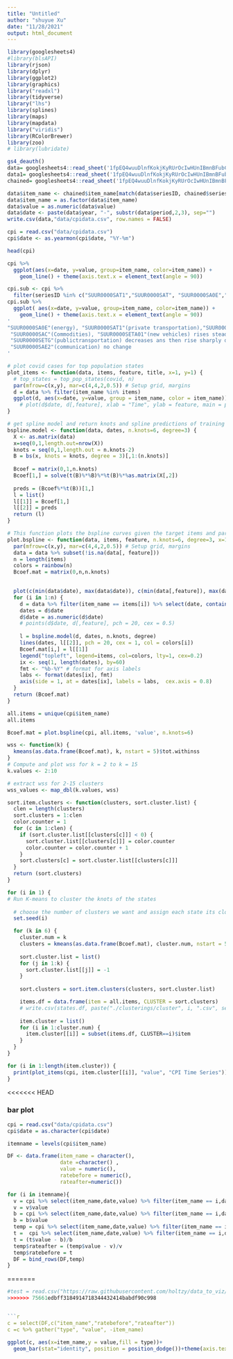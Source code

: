 ```yaml
---
title: "Untitled"
author: "shuyue Xu"
date: "11/28/2021"
output: html_document
---
```


```r
library(googlesheets4)
#library(blsAPI)
library(rjson) 
library(dplyr)
library(ggplot2)
library(graphics)
library("readxl")
library(tidyverse)
library("lhs")
library(splines)
library(maps)
library(mapdata)
library("viridis")
library(RColorBrewer)
library(zoo)
# library(lubridate)
```


```r
gs4_deauth()
data= googlesheets4::read_sheet('1fpEQ4wuuDlnfKokjKyRUrOcIwHUnIBmnBFubCUpnQ94',sheet='chained_data')
data1= googlesheets4::read_sheet('1fpEQ4wuuDlnfKokjKyRUrOcIwHUnIBmnBFubCUpnQ94',sheet='Sheet1')
chained= googlesheets4::read_sheet('1fpEQ4wuuDlnfKokjKyRUrOcIwHUnIBmnBFubCUpnQ94',sheet='chained')
```


```r
data$item_name <- chained$item_name[match(data$seriesID, chained$seriesid)]
data$item_name = as.factor(data$item_name)
data$value = as.numeric(data$value)
data$date <- paste(data$year, "-", substr(data$period,2,3), sep="")
write.csv(data,"data/cpidata.csv", row.names = FALSE)
```


```r
cpi = read.csv("data/cpidata.csv")
cpi$date <- as.yearmon(cpi$date, "%Y-%m")
```

```r
head(cpi)
```


```r
cpi %>%
  ggplot(aes(x=date, y=value, group=item_name, color=item_name)) +
    geom_line() + theme(axis.text.x = element_text(angle = 90))
```

```r

cpi.sub <- cpi %>% 
  filter(seriesID %in% c("SUUR0000SAT1","SUUR0000SAT", "SUUR0000SA0E","SUUR0000SAC","SUUR0000SETG","SUUR0000SETA01","SUUR0000SAE2")) 
cpi.sub %>%
  ggplot( aes(x=date, y=value, group=item_name, color=item_name)) +
    geom_line() + theme(axis.text.x = element_text(angle = 90))
'
"SUUR0000SA0E"(energy), "SUUR0000SAT1"(private transportation),"SUUR0000SAT"(transportation) decreases during the begining of covid-19 and then rises until now
 "SUUR0000SAC"(Commodities), "SUUR0000SETA01"(new vehicles) rises steadily 
 "SUUR0000SETG"(publictransportation) decreases ans then rise sharply during the start of 2021, then decrease sharply.
 "SUUR0000SAE2"(communication) no change
'
```

```r
# plot covid cases for top population states
plot_items <- function(data, items, feature, title, x=1, y=1) {
  # top_states = top_pop_states(covid, n)
  par(mfrow=c(x,y), mar=c(4,4,2,0.5)) # Setup grid, margins
  d = data %>% filter(item_name %in% items)
  ggplot(d, aes(x=date, y=value, group = item_name, color = item_name)) + geom_line() + theme(axis.text.x = element_text(angle=90)) + ggtitle(title)
    # plot(d$date, d[,feature], xlab = "Time", ylab = feature, main = paste("COVID cases in", state), pch = 20, cex = 0.5)
}
```



```r
# get spline model and return knots and spline predictions of training data
bspline.model <- function(data, dates, n.knots=6, degree=3) {
  X <- as.matrix(data)
  x=seq(0,1,length.out=nrow(X))
  knots = seq(0,1,length.out = n.knots-2)
  B = bs(x, knots = knots, degree = 3)[,1:(n.knots)]
  
  Bcoef = matrix(0,1,n.knots)
  Bcoef[1,] = solve(t(B)%*%B)%*%t(B)%*%as.matrix(X[,2])
  
  preds = (Bcoef%*%t(B))[1,]
  l = list()
  l[[1]] = Bcoef[1,]
  l[[2]] = preds
  return (l)
}
```

```r
# This function plots the bspline curves given the target items and parameters and returns knots for each item. 
plot.bspline <- function(data, items, feature, n.knots=6, degree=3, x=1, y=1) {
  par(mfrow=c(x,y), mar=c(4,4,2,0.5)) # Setup grid, margins
  data = data %>% subset(!is.na(data[, feature]))
  n = length(items)
  colors = rainbow(n)
  Bcoef.mat = matrix(0,n,n.knots)
  

  plot(c(min(data$date), max(data$date)), c(min(data[,feature]), max(data[,feature])), xlab = "Time", ylab = feature, main = "CPI item trends", type = "n", xaxt='n', pch = 20, cex = 0.5)
  for (i in 1:n) {
    d = data %>% filter(item_name == items[i]) %>% select(date, contains(feature)) %>% arrange(date)
    dates = d$date
    d$date = as.numeric(d$date)
    # points(d$date, d[,feature], pch = 20, cex = 0.5)
    
    l = bspline.model(d, dates, n.knots, degree)
    lines(dates, l[[2]], pch = 20, cex = 1, col = colors[i])
    Bcoef.mat[i,] = l[[1]]
    legend("topleft", legend=items, col=colors, lty=1, cex=0.2)
    ix <- seq(1, length(dates), by=60)
    fmt <- "%b-%Y" # format for axis labels
    labs <- format(dates[ix], fmt)
    axis(side = 1, at = dates[ix], labels = labs,  cex.axis = 0.8)
  }
  return (Bcoef.mat)
}
```

```r
all.items = unique(cpi$item_name)
all.items
```


```r
Bcoef.mat = plot.bspline(cpi, all.items, 'value', n.knots=6)
```

```r
wss <- function(k) {
  kmeans(as.data.frame(Bcoef.mat), k, nstart = 5)$tot.withinss
}
# Compute and plot wss for k = 2 to k = 15
k.values <- 2:10

# extract wss for 2-15 clusters
wss_values <- map_dbl(k.values, wss)
```



```r
sort.item.clusters <- function(clusters, sort.cluster.list) {
  clen = length(clusters)
  sort.clusters = 1:clen
  color.counter = 1
  for (c in 1:clen) {
    if (sort.cluster.list[[clusters[c]]] < 0) {
      sort.cluster.list[[clusters[c]]] = color.counter
      color.counter = color.counter + 1
    }
    sort.clusters[c] = sort.cluster.list[[clusters[c]]]
  }
  return (sort.clusters)
}
```


```r
for (i in 1) {
# Run K-means to cluster the knots of the states
  
  # choose the number of clusters we want and assign each state its closest cluster
  set.seed(i)

  for (k in 6) {
    cluster.num = k
    clusters = kmeans(as.data.frame(Bcoef.mat), cluster.num, nstart = 5)$cluster
    
    sort.cluster.list = list()
    for (j in 1:k) {
      sort.cluster.list[[j]] = -1
    }
    
    sort.clusters = sort.item.clusters(clusters, sort.cluster.list)

    items.df = data.frame(item = all.items, CLUSTER = sort.clusters)
    # write.csv(states.df, paste("./clusterings/cluster", i, ".csv", sep=""))
    
    item.cluster = list()
    for (i in 1:cluster.num) {
      item.cluster[[i]] = subset(items.df, CLUSTER==i)$item
    }
  }
}
```



```r
for (i in 1:length(item.cluster)) {
  print(plot_items(cpi, item.cluster[[i]], "value", "CPI Time Series"))
}
```

<<<<<<< HEAD

### bar plot
```r
cpi = read.csv("data/cpidata.csv")
cpi$date = as.character(cpi$date)
```
```r
itemname = levels(cpi$item_name)
```

```r
DF <- data.frame(item_name = character(),
                 date =character() ,
                 value = numeric(), 
                 ratebefore = numeric(), 
                 rateafter=numeric())

for (i in itemname){
  v = cpi %>% select(item_name,date,value) %>% filter(item_name == i,date == "2020-01")
  v = v$value
  b = cpi %>% select(item_name,date,value) %>% filter(item_name == i,date == "2019-01")
  b = b$value
  temp = cpi %>% select(item_name,date,value) %>% filter(item_name == i,date == "2021-10")
  t =  cpi %>% select(item_name,date,value) %>% filter(item_name == i,date == "2019-12")
  t = (t$value - b)/b
  temp$rateafter = (temp$value - v)/v
  temp$ratebefore = t
  DF = bind_rows(DF,temp)
}
```
=======
```r
#test = read.csv("https://raw.githubusercontent.com/holtzy/data_to_viz/master/Example_dataset/5_OneCatSevNumOrdered.csv")
>>>>>>> 75661edbff3184914718344432414babdf90c998


```r
c = select(DF,c("item_name","ratebefore","rateafter"))
c =c %>% gather("type", "value", -item_name)
```

```r
ggplot(c, aes(x=item_name,y = value,fill = type))+
  geom_bar(stat="identity", position = position_dodge())+theme(axis.text.x = element_text(angle = 90))
```

